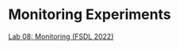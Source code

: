 # Monitoring Experiments


[Lab 08: Monitoring (FSDL 2022)](https://www.youtube.com/watch?v=-mKzxSC0r7w&list=PL1T8fO7ArWleMMI8KPJ_5D5XSlovTW_Ur)

